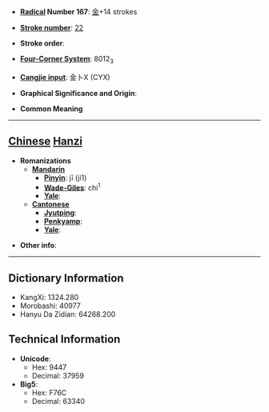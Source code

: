 * '''[[Wiktionary:Chinese radical index| Radical]] Number 167''': [[Wiktionary:Chinese radical index 金|金]]+14 strokes

* '''[[Wiktionary:Chinese total strokes index|Stroke number]]''': [[Wiktionary:Chinese total strokes index 22|22]]

* '''Stroke order''': 

* '''[[Wiktionary:Chinese four corner index|Four-Corner System]]''': 8012<sub>3</sub>

* '''[[Wiktionary:Chinese Cangjie index|Cangjie input]]''': 金卜X (CYX)

* '''Graphical Significance and Origin''': 

* '''Common Meaning'''

----

== [[Chinese]] [[Hanzi]] ==

* '''Romanizations'''
** '''[[Mandarin]]'''
*** '''[[Pinyin]]''': jī (ji1)
*** '''[[Wade-Giles]]''': chi<sup>1</sup>
*** '''[[Yale]]''': 
** '''[[Cantonese]]'''
*** '''[[Jyutping]]''':
*** '''[[Penkyamp]]''': 
*** '''[[Yale]]''': 

* '''Other info''': 

----

== Dictionary Information ==

* KangXi: 1324.280
* Morobashi: 40977
* Hanyu Da Zidian: 64268.200

== Technical Information ==

* '''Unicode''':
** Hex: 9447
** Decimal: 37959
* '''Big5''':
** Hex: F76C
** Decimal: 63340